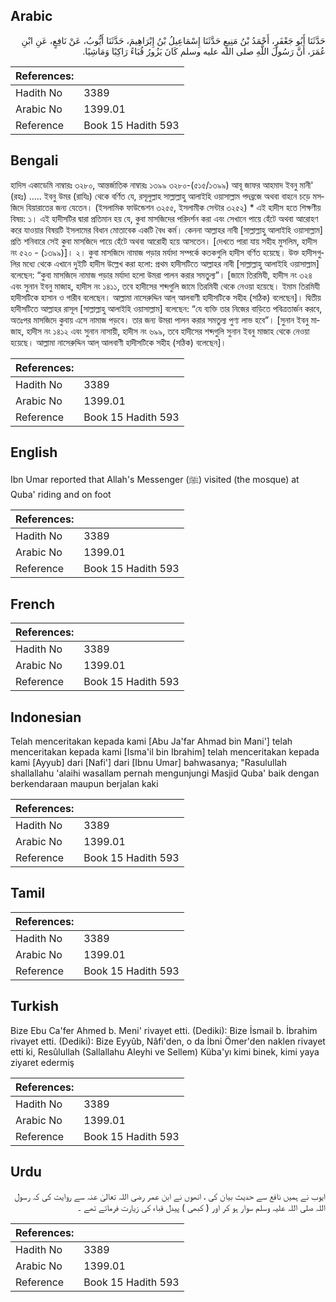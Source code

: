 ## Arabic


<div dir="rtl" lang="ar" style={{fontSize:'larger',backgroundColor:'#f8f9fa',padding:20}}>
حَدَّثَنَا أَبُو جَعْفَرٍ، أَحْمَدُ بْنُ مَنِيعٍ حَدَّثَنَا إِسْمَاعِيلُ بْنُ إِبْرَاهِيمَ، حَدَّثَنَا أَيُّوبُ، عَنْ نَافِعٍ، عَنِ ابْنِ عُمَرَ، أَنَّ رَسُولَ اللَّهِ صلى الله عليه وسلم كَانَ يَزُورُ قُبَاءً رَاكِبًا وَمَاشِيًا‏.‏
</div>
<div style={{backgroundColor:'#f8f9fa',padding:20, marginBottom: 10}}><table> <thead> <tr> <th>References:</th> <th></th> </tr> </thead> <tbody><tr><td>Hadith No</td><td>3389</td></tr><tr><td>Arabic No</td><td>1399.01</td></tr><tr><td>Reference</td><td>Book 15 Hadith 593</td></tr></tbody></table></div>

## Bengali


<div dir="ltr" lang="bn" style={{fontSize:'larger',backgroundColor:'#f8f9fa',padding:20}}>
হাদিস একাডেমি নাম্বারঃ ৩২৮০, আন্তর্জাতিক নাম্বারঃ ১৩৯৯ ৩২৮০-(৫১৫/১৩৯৯) আবূ জাফর আহমাদ ইবনু মানী' (রহঃ) ..... ইবনু উমর (রাযিঃ) থেকে বর্ণিত যে, রসূলুল্লাহ সাল্লাল্লাহু আলাইহি ওয়াসাল্লাম পদব্রজে অথবা বাহনে চড়ে মসজিদে যিয়ারাতের জন্য যেতেন। (ইসলামিক ফাউন্ডেশন ৩২৫৫, ইসলামীক সেন্টার ৩২৫২) * এই হাদীস হতে শিক্ষণীয় বিষয়: ১। এই হাদীসটির দ্বারা প্রতিমান হয় যে, কুবা মাসজিদের পরিদর্শন করা এবং সেখানে পায়ে হেঁটে অথবা আরোহণ করে যাওয়ার বিষয়টি ইসলামের বিধান মোতাবেক একটি বৈধ কর্ম। কেননা আল্লাহর নাবী [সাল্লাল্লাহু আলাইহি ওয়াসাল্লাম] প্রতি শনিবারে সেই কুবা মাসজিদে পায়ে হেঁটে অথবা আরোহী হয়ে আসতেন। [দেখতে পারা যায় সহীহ মুসলিম, হাদীস নং ৫২০ - (১৩৯৯)]। ২। কুবা মাসজিদে নামাজ পড়ার মর্যাদা সম্পর্কে কতকগুলি হাদীস বর্ণিত হয়েছে। উক্ত হাদীসগুলির মধ্যে থেকে এখানে দুইটি হাদীস উল্লেখ করা হলো: প্রথম হাদীসটিতে আল্লাহর নাবী [সাল্লাল্লাহু আলাইহি ওয়াসাল্লাম] বলেছেন: “কুবা মাসজিদে নামাজ পড়ার মর্যাদা হলো উমরা পালন করার সমতুল্য”। [জামে তিরমিযী, হাদীস নং ৩২৪ এবং সুনান ইবনু মাজাহ, হাদীস নং ১৪১১, তবে হাদীসের শব্দগুলি জামে তিরমিযী থেকে নেওয়া হয়েছে। ইমাম তিরমিযী হাদীসটিকে হাসান ও গারীব বলেছেন। আল্লামা নাসেরুদ্দিন আল্ আলবাণী হাদীসটিকে সহীহ (সঠিক) বলেছেন]। দ্বিতীয় হাদীসটিতে আল্লাহর রাসূল [সাল্লাল্লাহু আলাইহি ওয়াসাল্লাম] বলেছেন: “যে ব্যক্তি তার নিজের বাড়িতে পবিত্রতার্জন করবে, অতঃপর মাসজিদে কুবায় এসে নামাজ পড়বে। তার জন্য উমরা পালন করার সমতুল্য পুণ্য লাভ হবে”। [সুনান ইবনু মাজাহ, হাদীস নং ১৪১২ এবং সুনান নাসায়ী, হাদীস নং ৬৯৯, তবে হাদীসের শব্দগুলি সুনান ইবনু মাজাহ থেকে নেওয়া হয়েছে। আল্লামা নাসেরুদ্দিন আল্ আলবাণী হাদীসটিকে সহীহ (সঠিক) বলেছেন]।
</div>
<div style={{backgroundColor:'#f8f9fa',padding:20, marginBottom: 10}}><table> <thead> <tr> <th>References:</th> <th></th> </tr> </thead> <tbody><tr><td>Hadith No</td><td>3389</td></tr><tr><td>Arabic No</td><td>1399.01</td></tr><tr><td>Reference</td><td>Book 15 Hadith 593</td></tr></tbody></table></div>

## English


<div dir="ltr" lang="en" style={{fontSize:'larger',backgroundColor:'#f8f9fa',padding:20}}>
Ibn Umar reported that Allah's Messenger (ﷺ) visited (the mosque) at Quba' riding and on foot
</div>
<div style={{backgroundColor:'#f8f9fa',padding:20, marginBottom: 10}}><table> <thead> <tr> <th>References:</th> <th></th> </tr> </thead> <tbody><tr><td>Hadith No</td><td>3389</td></tr><tr><td>Arabic No</td><td>1399.01</td></tr><tr><td>Reference</td><td>Book 15 Hadith 593</td></tr></tbody></table></div>

## French


<div dir="ltr" lang="fr" style={{fontSize:'larger',backgroundColor:'#f8f9fa',padding:20}}>

</div>
<div style={{backgroundColor:'#f8f9fa',padding:20, marginBottom: 10}}><table> <thead> <tr> <th>References:</th> <th></th> </tr> </thead> <tbody><tr><td>Hadith No</td><td>3389</td></tr><tr><td>Arabic No</td><td>1399.01</td></tr><tr><td>Reference</td><td>Book 15 Hadith 593</td></tr></tbody></table></div>

## Indonesian


<div dir="ltr" lang="id" style={{fontSize:'larger',backgroundColor:'#f8f9fa',padding:20}}>
Telah menceritakan kepada kami [Abu Ja'far Ahmad bin Mani'] telah menceritakan kepada kami [Isma'il bin Ibrahim] telah menceritakan kepada kami [Ayyub] dari [Nafi'] dari [Ibnu Umar] bahwasanya; "Rasulullah shallallahu 'alaihi wasallam pernah mengunjungi Masjid Quba' baik dengan berkendaraan maupun berjalan kaki
</div>
<div style={{backgroundColor:'#f8f9fa',padding:20, marginBottom: 10}}><table> <thead> <tr> <th>References:</th> <th></th> </tr> </thead> <tbody><tr><td>Hadith No</td><td>3389</td></tr><tr><td>Arabic No</td><td>1399.01</td></tr><tr><td>Reference</td><td>Book 15 Hadith 593</td></tr></tbody></table></div>

## Tamil


<div dir="ltr" lang="ta" style={{fontSize:'larger',backgroundColor:'#f8f9fa',padding:20}}>

</div>
<div style={{backgroundColor:'#f8f9fa',padding:20, marginBottom: 10}}><table> <thead> <tr> <th>References:</th> <th></th> </tr> </thead> <tbody><tr><td>Hadith No</td><td>3389</td></tr><tr><td>Arabic No</td><td>1399.01</td></tr><tr><td>Reference</td><td>Book 15 Hadith 593</td></tr></tbody></table></div>

## Turkish


<div dir="ltr" lang="tr" style={{fontSize:'larger',backgroundColor:'#f8f9fa',padding:20}}>
Bize Ebu Ca'fer Ahmed b. Meni' rivayet etti. (Dediki): Bize İsmail b. İbrahim rivayet etti. (Dediki): Bize Eyyûb, Nâfi'den, o da İbni Ömer'den naklen rivayet etti ki, Resûlullah (Sallallahu Aleyhi ve Sellem) Küba'yı kimi binek, kimi yaya ziyaret edermiş
</div>
<div style={{backgroundColor:'#f8f9fa',padding:20, marginBottom: 10}}><table> <thead> <tr> <th>References:</th> <th></th> </tr> </thead> <tbody><tr><td>Hadith No</td><td>3389</td></tr><tr><td>Arabic No</td><td>1399.01</td></tr><tr><td>Reference</td><td>Book 15 Hadith 593</td></tr></tbody></table></div>

## Urdu


<div dir="rtl" lang="ur" style={{fontSize:'larger',backgroundColor:'#f8f9fa',padding:20}}>
ایوب نے ہمیں نافع سے حدیث بیان کی ، انھوں نے ابن عمر رضی اللہ تعالیٰ عنہ سے روایت کی کہ رسول اللہ صلی اللہ علیہ وسلم سوار ہو کر اور ( کبھی ) پیدل قباء کی زیارت فرماتے تھے ۔
</div>
<div style={{backgroundColor:'#f8f9fa',padding:20, marginBottom: 10}}><table> <thead> <tr> <th>References:</th> <th></th> </tr> </thead> <tbody><tr><td>Hadith No</td><td>3389</td></tr><tr><td>Arabic No</td><td>1399.01</td></tr><tr><td>Reference</td><td>Book 15 Hadith 593</td></tr></tbody></table></div>